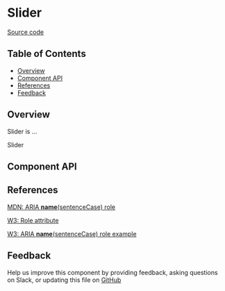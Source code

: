 
# Slider

[Source code](<https://github.com/leemonade/bubbles/tree/main/packages/components/form/Slider>)

## Table of Contents

<!-- START doctoc generated TOC please keep comment here to allow auto update -->
<!-- DON'T EDIT THIS SECTION, INSTEAD RE-RUN doctoc TO UPDATE -->

- [Overview](#overview)
- [Component API](#component-api)
- [References](#references)
- [Feedback](#feedback)

## Overview

Slider is ...

<ThemeProvider>
  <Slider>Slider</Slider>
</ThemeProvider>

## Component API

<Preview>
  <Story id="atoms-form-slider--playground" />
</Preview>

<Props of={Slider} />

## References

[MDN: ARIA **name**(sentenceCase) role](<https://developer.mozilla.org/en-US/docs/Web/Accessibility/ARIA/Roles/slider_role>)

[W3: Role attribute](https://www.w3.org/WAI/PF/HTML/wiki/RoleAttribute)

[W3: ARIA **name**(sentenceCase) role example](<https://www.w3.org/TR/2016/WD-wai-aria-practices-1.1-20160317/examples/slider/slider.html>)

## Feedback

Help us improve this component by providing feedback, asking questions on Slack, or updating this file on
[GitHub](<https://github.com/leemonade/bubbles/edit/main/packages/components/form/Slider.mdx>)
